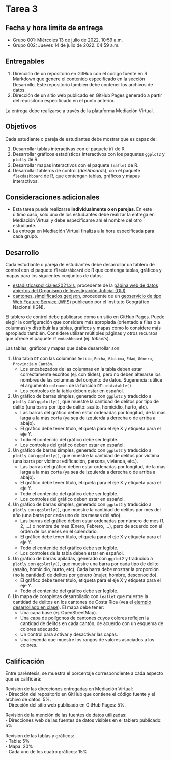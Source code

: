 # Tarea 3 {-}

## Fecha y hora límite de entrega {-}
- Grupo 001: Miércoles 13 de julio de 2022. 10:59 a.m.
- Grupo 002: Jueves 14 de julio de 2022. 04:59 a.m.

## Entregables {-}
1. Dirección de un repositorio en GitHub con el código fuente en R Markdown que genere el contenido especificado en la sección Desarrollo. Este repositorio también debe contener los archivos de datos.
2. Dirección de un sitio web publicado en GitHub Pages generado a partir del repositorio especificado en el punto anterior. 

La entrega debe realizarse a través de la plataforma Mediación Virtual.

## Objetivos {-}
Cada estudiante o pareja de estudiantes debe mostrar que es capaz de:

1. Desarrollar tablas interactivas con el paquete `DT` de R.
2. Desarrollar gráficos estadísticos interactivos con los paquetes `ggplot2` y `plotly` de R.
3. Desarrollar mapas interactivos con el paquete `leaflet` de R. 
4. Desarrollar tableros de control (*dashboards*), con el paquete `flexdashboard` de R, que contengan tablas, gráficos y mapas interactivos.

## Consideraciones adicionales {-}
- Esta tarea puede realizarse **individualmente o en parejas**. En este último caso, solo uno de los estudiantes debe realizar la entrega en Mediación Virtual y debe especificarse ahí el nombre del otro estudiante.
- La entrega en Mediación Virtual finaliza a la hora especificada para cada grupo.

## Desarrollo {-}
Cada estudiante o pareja de estudiantes debe desarrollar un tablero de control con el paquete `flexdashboard` de R que contenga tablas, gráficos y mapas para los siguientes conjuntos de datos:

- [estadisticaspoliciales2021.xls](datos/oij/estadisticas-policiales/estadisticaspoliciales2021.xls), procedente de la [página web de datos abiertos del Organismo de Investigación Juficial (OIJ)](https://sitiooij.poder-judicial.go.cr/index.php/ayuda/servicios-policiales/servicios-a-organizaciones/indice-de-transparencia-del-sector-publico-costarricense/datos-abiertos). 
- [cantones_simplificados.geojson](datos/ign/delimitacion-territorial-administrativa/cantones_simplificados.geojson), procedente de un [geoservicio de tipo Web Feature Service (WFS)](http://geos.snitcr.go.cr/be/IGN_5/wfs) publicado por el Instituto Geográfico Nacional (IGN).

El tablero de control debe publicarse como un sitio en GitHub Pages. Puede elegir la configuración que considere más apropiada (orientado a filas o a columnas) y distribuir las tablas, gráficos y mapas como lo considere más apropiado también. Considere utilizar múltiples páginas y otros recursos que ofrece el paquete `flexdashboard` (ej. *tabsets*).

Las tablas, gráficos y mapas que debe desarrollar son:

1. Una tabla `DT` con las columnas `Delito`, `Fecha`, `Víctima`, `Edad`, `Género`, `Provincia` y `Cantón`.
    - Los encabezados de las columnas en la tabla deben estar correctamente escritos (ej. con tildes), pero no deben alterarse los nombres de las columnas del conjunto de datos. Sugerencia: utilice el argumento `colnames` de la función `DT::datatable()`.
    - Los controles de la tabla deben estar en español.
    
2. Un gráfico de barras simples, generado con `ggplot2` y traducido a `plotly` con `ggplotly()`, que muestre la cantidad de delitos por tipo de delito (una barra por tipo de delito: asalto, homicidio, hurto, etc).
    - Las barras del gráfico deben estar ordenadas por longitud, de la más larga a la más corta (ya sea de izquierda a derecha o de arriba a abajo).
    - El gráfico debe tener título, etiqueta para el eje X y etiqueta para el eje Y.
    - Todo el contenido del gráfico debe ser legible.
    - Los controles del gráfico deben estar en español.    
    
3. Un gráfico de barras simples, generado con `ggplot2` y traducido a `plotly` con `ggplotly()`, que muestre la cantidad de delitos por víctima (una barra por víctima: edificación, persona, vivienda, etc.).
    - Las barras del gráfico deben estar ordenadas por longitud, de la más larga a la más corta (ya sea de izquierda a derecha o de arriba a abajo).
    - El gráfico debe tener título, etiqueta para el eje X y etiqueta para el eje Y.
    - Todo el contenido del gráfico debe ser legible.
    - Los controles del gráfico deben estar en español.    

4. Un gráfico de barras simples, generado con `ggplot2` y traducido a `plotly` con `ggplotly()`, que muestre la cantidad de delitos por mes del año (una barra por cada uno de los meses del año).
    - Las barras del gráfico deben estar ordenadas por número de mes (1, 2, ...) o nombre de mes (Enero, Febrero, ...), pero de acuerdo con el orden de los meses en el calendario.
    - El gráfico debe tener título, etiqueta para el eje X y etiqueta para el eje Y.
    - Todo el contenido del gráfico debe ser legible.
    - Los controles de la tabla deben estar en español.
    
5. Un gráfico de barras apiladas, generado con `ggplot2` y traducido a `plotly` con `ggplotly()`, que muestre una barra por cada tipo de delito (asalto, homicidio, hurto, etc). Cada barra debe mostrar la proporción (no la cantidad) de delitos por género (mujer, hombre, desconocido).
    - El gráfico debe tener título, etiqueta para el eje X y etiqueta para el eje Y.
    - Todo el contenido del gráfico debe ser legible.

6. Un mapa de coropletas desarrollado con `leaflet` que muestre la cantidad de delitos en los cantones de Costa Rica (vea el [ejemplo desarrollado en clase](https://gf0604-procesamientodatosgeograficos.github.io/2022-i/operaciones-con-datos-de-atributos.html#en-cantones)). El mapa debe tener:
    - Una capa base (ej. OpenStreetMap).
    - Una capa de polígonos de cantones cuyos colores reflejen la cantidad de delitos en cada cantón, de acuerdo con un esquema de colores adecuado.
    - Un control para activar y desactivar las capas.
    - Una leyenda que muestre los rangos de valores asociados a los colores.

## Calificación {-}
Entre paréntesis, se muestra el porcentaje correspondiente a cada aspecto que se calificará:

Revisión de las direcciones entregadas en Mediación Virtual:  
- Dirección del repositorio en GitHub que contiene el código fuente y el archivo de datos: 5%.  
- Dirección del sitio web publicado en GitHub Pages: 5%.  

Revisión de la mención de las fuentes de datos utilizadas:  
- Direcciones web de las fuentes de datos visibles en el tablero publicado: 5%

Revisión de las tablas y gráficos:  
- Tabla: 5%  
- Mapa: 20%  
- Cada uno de los cuatro gráficos: 15%  